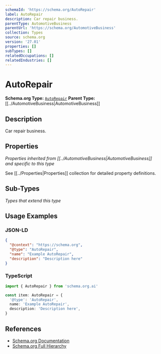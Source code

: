 ```yaml
---
schemaId: 'https://schema.org/AutoRepair'
label: AutoRepair
description: Car repair business.
parentType: AutomotiveBusiness
parentUrl: 'https://schema.org/AutomotiveBusiness'
collection: Types
source: schema.org
version: '27.01'
properties: []
subTypes: []
relatedOccupations: []
relatedIndustries: []
---
```

# AutoRepair

**Schema.org Type:** [`AutoRepair`](https://schema.org/AutoRepair)
**Parent Type:** [[../AutomotiveBusiness|AutomotiveBusiness]]

## Description

Car repair business.

## Properties

*Properties inherited from [[../AutomotiveBusiness|AutomotiveBusiness]] and specific to this type*

See [[../Properties|Properties]] collection for detailed property definitions.

## Sub-Types

*Types that extend this type*

## Usage Examples

### JSON-LD

```json
{
  "@context": "https://schema.org",
  "@type": "AutoRepair",
  "name": "Example AutoRepair",
  "description": "Description here"
}
```

### TypeScript

```typescript
import { AutoRepair } from 'schema.org.ai'

const item: AutoRepair = {
  '@type': 'AutoRepair',
  name: 'Example AutoRepair',
  description: 'Description here',
}
```

## References

- [Schema.org Documentation](https://schema.org/AutoRepair)
- [Schema.org Full Hierarchy](https://schema.org/docs/full.html)
